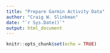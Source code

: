 ```yaml
---
title: "Prepare Garmin Activity Data"
author: "Craig W. Slinkman"
date: "`r Sys.Date()`"
output: html_document
---
```


```r
knitr::opts_chunk$set(echo = TRUE)
```

